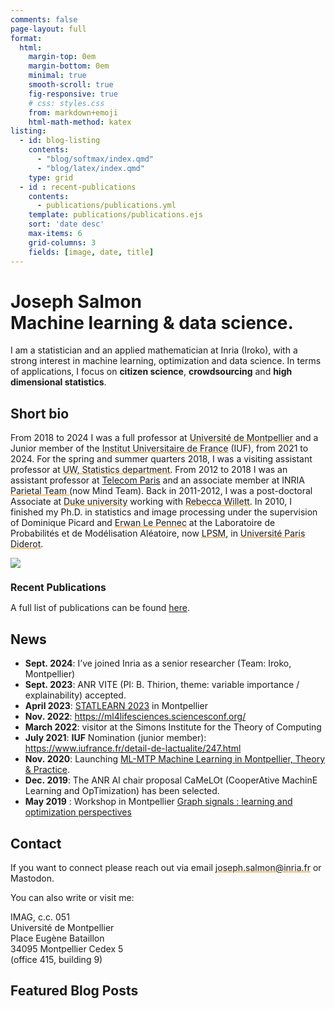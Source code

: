 ```yaml
---
comments: false
page-layout: full
format:
  html:
    margin-top: 0em
    margin-bottom: 0em
    minimal: true
    smooth-scroll: true
    fig-responsive: true
    # css: styles.css
    from: markdown+emoji
    html-math-method: katex
listing:
  - id: blog-listing
    contents:
      - "blog/softmax/index.qmd"
      - "blog/latex/index.qmd"
    type: grid
  - id : recent-publications
    contents:
      - publications/publications.yml
    template: publications/publications.ejs
    sort: 'date desc'
    max-items: 6
    grid-columns: 3
    fields: [image, date, title]
---
```



::: {.column-screen}
```{=html}
<link rel="stylesheet" href="html/
landing_page_styles.css">

<div class="gradient_bg">
    <div class="hero section_padding">
        <div class="hero_content">
            <h1><span class="gradient_text">
                <i class="fas fa-house"></i>
                Joseph Salmon</span>
            <br> Machine learning & data science.</h1>
            <p>I am a statistician and an applied mathematician at Inria (Iroko), with a strong interest in machine learning, optimization and data science. In terms of applications, I focus on <strong>citizen science</strong>, <strong>crowdsourcing</strong> and <strong>high dimensional statistics</strong>.</p>
            <h2>Short bio </h2>
            <p>From 2018 to 2024 I was a full professor at <a href="https://www.umontpellier.fr/" target="_blank"><span style='text-decoration: underline;text-decoration-color: #f08f04ff;'>Université de Montpellier</span></a> and a Junior member of the <a href="http://www.iufrance.fr/" target="_blank"><span style='text-decoration: underline;text-decoration-color: #f08f04ff;'>Institut Universitaire de France</span></a> (IUF), from 2021 to 2024.
            For the spring and summer quarters 2018, I was a visiting assistant professor at <a href="https://www.stat.washington.edu/" target="_blank"><span style='text-decoration: underline;text-decoration-color: #f08f04ff;'>UW, Statistics department</span></a>.
            From 2012 to 2018 I was an assistant professor at <a href="http://telecom-paris.fr">Telecom Paris</span></a> and an associate member at INRIA <a href="http://parietal.saclay.inria.fr/" target="_blank"><span style='text-decoration: underline;text-decoration-color: #f08f04ff;'>Parietal Team </span></a> (now Mind Team).
            Back in 2011-2012, I was a post-doctoral Associate at <a href="https://www.duke.edu/" target="_blank"><span style='text-decoration: underline;text-decoration-color: #f08f04ff;'>Duke university</span></a> working with <a href="https://voices.uchicago.edu/willett/" target="_blank"><span style='text-decoration: underline;text-decoration-color: #f08f04ff;'>Rebecca Willett</span></a>.

            In 2010, I finished my Ph.D. in statistics and image processing under the supervision of Dominique Picard and <a href="http://www.cmap.polytechnique.fr/~lepennec/" target="_blank"><span style='text-decoration: underline;text-decoration-color: #f08f04ff;'>Erwan Le Pennec</span></a> at the Laboratoire de Probabilités et de Modélisation Aléatoire, now <a href="http://isidore.lpma.math.upmc.fr/" target="_blank"><span style='text-decoration: underline;text-decoration-color: #f08f04ff;'>LPSM</span></a>, in <a href="https://www.univ-paris-diderot.fr/" target="_blank"><span style='text-decoration: underline;text-decoration-color: #f08f04ff;'>Université Paris Diderot</span></a>.</p>
        </div>
        <div class="hero_image">
            <img src="/img/joseph_2018.png"/>
        </div>
        <div id="dot_container">
        </div>
    </div>


<div w3-include-html="img/waves.html"></div>
</div>


<script src="html/jquery.min.js"></script>
<script src="html/TweenMax.min.js"></script>
```

:::

::: {style="font-size: 75%;" }
## Recent Publications

:::{#recent-publications}
:::

:::
A full list of publications can be found [here](publications/index.html).

:::{#news}
## News

- **Sept. 2024**: I've joined Inria as a senior researcher (Team: Iroko, Montpellier)
- **Sept. 2023**: ANR VITE  (PI: B. Thirion, theme: variable importance / explainability) accepted.
- **April 2023**: [STATLEARN 2023](https://statlearn.sciencesconf.org/) in Montpellier
- **Nov. 2022**: [https://ml4lifesciences.sciencesconf.org/](Machine Learning for life sciences)
- **March 2022**: visitor at the Simons Institute for the Theory of Computing
- **July 2021**: **IUF** Nomination (junior member): [https://www.iufrance.fr/detail-de-lactualite/247.html](https://www.iufrance.fr/detail-de-lactualite/247.html)
- **Nov. 2020**: Launching [ML-MTP Machine Learning in Montpellier, Theory & Practice](https://groupes.renater.fr/wiki/ml-mtp/index).
- **Dec. 2019**: The ANR AI chair proposal CaMeLOt (CooperAtive MachinE Learning and OpTimization) has been selected.
- **May 2019** : Workshop in Montpellier [Graph signals : learning and optimization perspectives](https://graph-sig-2019.sciencesconf.org/)

:::



## Contact
:::{#contact}

If you want to connect please reach out via email
<a href="mailto:joseph.salmon@inria.fr"><span style='text-decoration: underline; text-decoration-color: #f08f04ff;'>joseph.salmon@inria.fr</span></a>
or Mastodon.

You can also write or visit me:

IMAG, c.c. 051</br>
Université de Montpellier</br>
Place Eugène Bataillon</br>
34095 Montpellier Cedex 5</br>
(office 415, building 9)</br>


:::

<!--
- **March 20, 2023**: We are hiring a student assistant to help with software development for probabilistic machine learning, 5-10h/week. <a href="student_assistant_software_engineering_ml/index.html" target="_blank" style="color: #f08f04ff;">Here</a> is a link to the advertisement. <a href="mailto:mail.marvinschmitt@gmail.com?subject=Student assistant ML software engineering" target="_blank" style="color: #f08f04ff;">Drop me a mail</a> if you're interested!

- **March 10, 2023**: Heading to [BayesComp 2023](https://bayescomp2023.com/) in Levi, Finland. Finally putting faces to all those names from papers and Twitter. Presenting a [poster](projects/poster_bayescomp_mms.pdf) and an invited lightning talk. See you around! -->

<!-- - **01.12.2021**: I have started working as a PhD researcher in Paul Buerkner's Junior Research Group for Bayesian Statistics at the Cluster of Excellence SimTech (University of Stuttgart). Excited to do hands-on research on Bayesian Statistics and Probabilistic Machine Learning! -->



## Featured Blog Posts
:::{#blog-listing}
:::